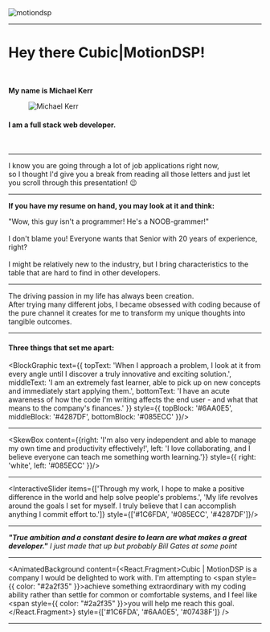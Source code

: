 


<div style={{ borderRadius: '10px', padding: '15vw 0', maxWidth: '70vw', background: 'white', display: 'flex', alignItems: 'center', justifyContent: 'center', margin: '0 auto'}}>
  <img src='https://www.motiondsp.com/wp-content/uploads/2018/09/CubicMotionDSP_HColor-Transparent-1-300x64.png' alt='motiondsp'/>
</div>

---


# Hey there Cubic|MotionDSP!
<br/>

**My name is Michael Kerr** 
<figure style={{ margin: '20px 0' }}>
  <img src={profile} alt='Michael Kerr' style={{ borderRadius: '10px', width: '540px', height: 'auto', margin: '0 auto' }}/>
</figure>

#### I am a full stack web developer.

<br/>

---


<div style={{ borderRadius: '10px', background: '#1aaaec', width: '100%', fontFamily: "'Roboto', sans-serif", color: 'white', padding: '40px 10px', margin: '0 auto 10px auto' }}>
  I know you are going through a lot of job applications right now,
  <br/>
  so I thought I'd give you a break from reading all those letters and just let you scroll through this presentation! 😉
</div>

<ResumeAnimation />

---



**If you have my resume on hand, you may look at it and think:**

<div style={{ borderRadius: '10px', background: 'white', padding: '30px 10px', textTransform: 'uppercase', fontWeight: '700', fontSize: '1.5em', margin: '30px auto 10px auto', width: '100%' }}>
  "Wow, this guy isn't a programmer! He's a NOOB-grammer!"
</div>

<br/>

<div style={{ borderRadius: '10px', background: '#1c6eda', color: 'white', fontSize: '1.2em', fontWeight: 'bold', padding: '80px 70px' }}>
  I don't blame you! Everyone wants that Senior with 20 years of experience, right?
  <br/>
  <br/>
  I might be relatively new to the industry, but I bring <span style={{ color: "black" }}>characteristics</span> to the table that are <span style={{ color: "black" }}>hard to find</span> in other developers.
</div>

---


<CircleAnimation />

<div style={{ borderRadius: '10px', background: 'black', padding: '60px 15px', color: 'white', fontSize: '1.2em', margin: '0 auto' }}>
  The driving <span style={{ color: '#1aaaec' }}>passion</span> in my life has always been <span style={{ color: '#1aaaec' }}>creation.</span>
  <br/>
  After trying many different jobs, I became <span style={{ color: '#1aaaec' }}>obsessed</span> with coding because of the pure channel it creates for me to transform my <span style={{ color: '#1aaaec' }}>unique thoughts</span> into <span style={{ color: '#1aaaec' }}>tangible outcomes.</span>
</div>

---


#### Three things that set me apart:

<BlockGraphic 
  text={{
    topText: 'When I approach a problem, I look at it from every angle until I discover a truly innovative and exciting solution.', 
    middleText: 'I am an extremely fast learner, able to pick up on new concepts and immediately start applying them.', 
    bottomText: 'I have an acute awareness of how the code I\'m writing affects the end user - and what that means to the company\'s finances.'
  }} 
  style={{ 
    topBlock: '#6AA0E5', 
    middleBlock: '#4287DF', 
    bottomBlock: '#085ECC' 
  }}/>

---



<SkewBox content={{right: 'I\'m also very independent and able to manage my own time and productivity effectively!', left: 'I love collaborating, and I believe everyone can teach me something worth learning.'}} style={{ right: 'white', left: '#085ECC' }}/>

---

<InteractiveSlider items={['Through my work, I hope to make a positive difference in the world and help solve people\'s problems.', 'My life revolves around the goals I set for myself. I truly believe that I can accomplish anything I commit effort to.']} style={['#1C6FDA', '#085ECC', '#4287DF']}/>

---



***"True ambition and a constant desire to learn are what makes a great developer."***
<Cite>I just made that up but probably Bill Gates at some point</Cite>

---

<AnimatedBackground content={<React.Fragment><span>Cubic | MotionDSP is a company I would be delighted to work with. I'm attempting to <span style={{ color: "#2a2f35" }}>achieve something extraordinary</span> with my coding ability rather than settle for common or comfortable systems, and I feel like <span style={{ color: "#2a2f35" }}>you will help me reach this goal.</span></span></React.Fragment>} style={['#1C6FDA', '#6AA0E5', '#07438F']} />

---



<HiringResources primary='white' secondary="#1c6eda"/>